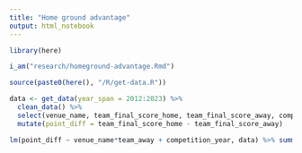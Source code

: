 ```yaml
---
title: "Home ground advantage"
output: html_notebook
---
```




```r
library(here)

i_am("research/homeground-advantage.Rmd")

source(paste0(here(), "/R/get-data.R"))

data <- get_data(year_span = 2012:2023) %>%
  clean_data() %>%
  select(venue_name, team_final_score_home, team_final_score_away, competition_year, team_away) %>%
  mutate(point_diff = team_final_score_home - team_final_score_away)
```

```r
lm(point_diff ~ venue_name*team_away + competition_year, data) %>% summary()
```

